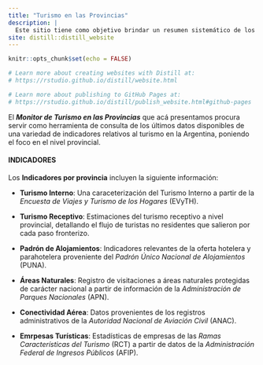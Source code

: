 ```yaml
---
title: "Turismo en las Provincias"
description: |
  Este sitio tiene como objetivo brindar un resumen sistemático de los principales indicadores relativos al turismo en las provincias de Argentina. 
site: distill::distill_website
---
```


```r
knitr::opts_chunk$set(echo = FALSE)

# Learn more about creating websites with Distill at:
# https://rstudio.github.io/distill/website.html

# Learn more about publishing to GitHub Pages at:
# https://rstudio.github.io/distill/publish_website.html#github-pages

```

El _**Monitor de Turismo en las Provincias**_ que acá presentamos procura servir como herramienta de consulta de los últimos datos disponibles de una variedad de indicadores relativos al turismo en la Argentina, poniendo el foco en el nivel provincial. 

#### INDICADORES

Los **Indicadores por provincia** incluyen la siguiente información: 

* **Turismo Interno**: Una caraceterización del Turismo Interno a partir de la _Encuesta de Viajes y Turismo de los Hogares_ (EVyTH). 

* **Turismo Receptivo**: Estimaciones del turismo receptivo a nivel provincial, detallando el flujo de turistas no residentes que salieron por cada paso fronterizo. 

* **Padrón de Alojamientos**: Indicadores relevantes de la oferta hotelera y parahotelera proveniente del _Padrón Único Nacional de Alojamientos_ (PUNA).

* **Áreas Naturales**: Registro de visitaciones a áreas naturales protegidas de carácter nacional a partir de información de la _Administración de Parques Nacionales_ (APN).

* **Conectividad Aérea**: Datos provenientes de los registros administrativos de la _Autoridad Nacional de Aviación Civil_ (ANAC).

* **Emrpesas Turísticas**: Estadísticas de empresas de las _Ramas Características del Turismo_ (RCT) a partir de datos de la _Administración Federal de Ingresos Públicos_ (AFIP).
